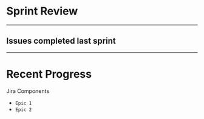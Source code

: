 
# Sprint Review

---


## Issues completed last sprint

<ProgressOverview />

---

# Recent Progress

Jira Components

* `Epic 1`
* `Epic 2`
